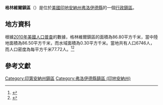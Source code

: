 {{noteTA
|G1=USState
|G2=地名
|G3=Unit
}}
{{Infobox settlement
|official_name            = 格林維爾鎮區
|native_name = Greenville Township
|settlement_type          = [[行政鎮區|行政鎮區]]
|image_skyline            = Georgetown-Greenville Road fields.jpg
|imagesize                = 250px
|image_map                = Map highlighting Greenville Township, Floyd County, Indiana.svg
|mapsize                  = 250px
|pushpin_map  =USA Indiana
|pushpin_label = 格林維爾鎮區
|pushpin_label_position   = top
|pushpin_map_caption      = 格林維爾鎮區在印地安納州的位置
|subdivision_type         = [[世界政區索引|國家]]
|subdivision_type1        = [[美国州份|州份]]
|subdivision_type2        = [[印地安納州行政区划|縣]]
|subdivision_name         = [[美国|美国]]
|subdivision_name1        = [[印地安納州|印地安納州]]
|subdivision_name2        = [[弗洛伊德縣_(印地安納州)|弗洛伊德縣]]
|elevation_ft             = 820
|elevation_m              = 250
|timezone                 = [[北美东部時區|北美东部時區]]
|area_total_km2           = 86.80
|area_land_km2            = 86.50
|area_water_km2           = 0.30
|area_total_sq_mi         = 
|area_land_sq_mi          = 
|area_water_sq_mi         = 
|population_as_of         = [[2010年美國人口普查|2010]]
|population_footnotes     = 
|population_total         = 6746
|population_density_km2   = auto
|population_density_sq_mi = auto
|utc_offset               = -5
|coordinates              = {{coord|38|22|07|N|85|58|43|W|type:city_region:US-AL_source:GNS-enwiki|display=inline,title}}
| coor_pinpoint           = 
| coordinates_footnotes   = 
|timezone_DST             = EDT
|utc_offset_DST           = -4
|postal_code_type         = [[美國郵區編號|郵區編號]]
|postal_code              = 
|area_code                = {{link-en|电话区号317|Area code 317|317}}
|blank_name = [[地名信息系统|GNIS ID]]
|blank_info = 453355
}}
'''格林維爾鎮區'''（{{lang-en|Greenville Township}}）是位於[[美國|美國]][[印地安納州|印地安納州]][[弗洛伊德縣_(印地安納州)|弗洛伊德縣]]的一個[[行政鎮區|行政鎮區]]。

== 地方資料 ==
根據[[2010年美國人口普查|2010年美國人口普查]]的數據，格林維爾鎮區的面積為86.80平方千米，當中陸地面積為86.50平方千米，而水域面積為0.30平方千米。當地共有人口6746人，而人口密度為每平方千米77.72人。<ref name="GR8">{{cite web|url=http://factfinder2.census.gov|publisher=[[美国人口调查局|美国人口调查局]]|accessdate=2011-05-14|title=American FactFinder|archive-date=2013-09-11|archive-url=https://web.archive.org/web/20130911234518/http://factfinder2.census.gov/|dead-url=no}}</ref><ref>{{cite web|url=https://www.citypopulation.de/en/usa/illinois/admin/|title=USA: Illinois (Counties and Townships) - City Population|access-date=2020-07-14|archive-date=2020-04-22|archive-url=https://web.archive.org/web/20200422090607/https://www.citypopulation.de/en/usa/illinois/admin/|dead-url=no}}</ref>

== 參考文獻 ==
{{reflist}}

{{弗洛伊德縣 (印地安納州)}}

{{DEFAULTSORT:Greenville Township}}
[[Category:印第安納州鎮區|Category:印第安納州鎮區]]
[[Category:弗洛伊德縣鎮區_(印地安納州)|Category:弗洛伊德縣鎮區 (印地安納州)]]

{{Indiana-geo-stub}}